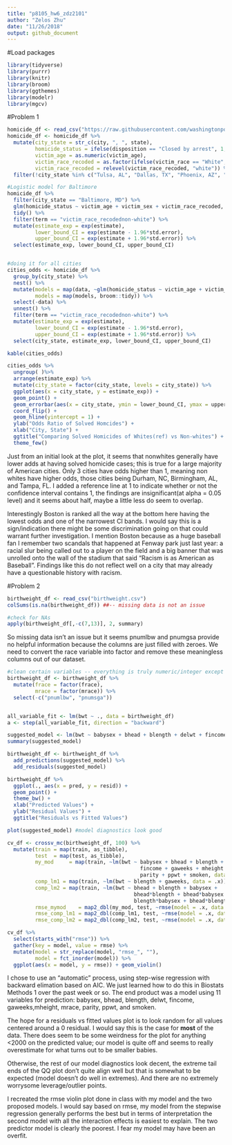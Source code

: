 ```yaml
---
title: "p8105_hw6_zdz2101"
author: "Zelos Zhu"
date: "11/26/2018"
output: github_document
---
```


#Load packages
```r
library(tidyverse)
library(purrr)
library(knitr)
library(broom)
library(ggthemes)
library(modelr)
library(mgcv)
```

#Problem 1
```r
homicide_df <- read_csv("https://raw.githubusercontent.com/washingtonpost/data-homicides/master/homicide-data.csv")
homicide_df <- homicide_df %>%
  mutate(city_state = str_c(city, ", ", state),
         homicide_status = ifelse(disposition == "Closed by arrest", 1, 0),
         victim_age = as.numeric(victim_age),
         victim_race_recoded = as.factor(ifelse(victim_race == "White", "white", "non-white")),
         victim_race_recoded = relevel(victim_race_recoded, "white")) %>%
  filter(!city_state %in% c("Tulsa, AL", "Dallas, TX", "Phoenix, AZ", "Kansas City, MO"))

#Logistic model for Baltimore
homicide_df %>%
  filter(city_state == "Baltimore, MD") %>%
  glm(homicide_status ~ victim_age + victim_sex + victim_race_recoded, family = binomial(), data = .) %>%
  tidy() %>%
  filter(term == "victim_race_recodednon-white") %>%
  mutate(estimate_exp = exp(estimate),
         lower_bound_CI = exp(estimate - 1.96*std.error),
         upper_bound_CI = exp(estimate + 1.96*std.error)) %>%
  select(estimate_exp, lower_bound_CI, upper_bound_CI)


#doing it for all cities
cities_odds <- homicide_df %>% 
  group_by(city_state) %>% 
  nest() %>% 
  mutate(models = map(data, ~glm(homicide_status ~ victim_age + victim_sex + victim_race_recoded, family = binomial(), data = .x)),
         models = map(models, broom::tidy)) %>%
  select(-data) %>%
  unnest() %>%
  filter(term == "victim_race_recodednon-white") %>%
  mutate(estimate_exp = exp(estimate),
         lower_bound_CI = exp(estimate - 1.96*std.error),
         upper_bound_CI = exp(estimate + 1.96*std.error)) %>%
  select(city_state, estimate_exp, lower_bound_CI, upper_bound_CI)

kable(cities_odds)

cities_odds %>%
  ungroup( )%>%
  arrange(estimate_exp) %>%
  mutate(city_state = factor(city_state, levels = city_state)) %>%
  ggplot(aes(x = city_state, y = estimate_exp)) + 
  geom_point() + 
  geom_errorbar(aes(x = city_state, ymin = lower_bound_CI, ymax = upper_bound_CI), width=0.2, size=1, color="blue") + 
  coord_flip() + 
  geom_hline(yintercept = 1) +
  ylab("Odds Ratio of Solved Homcides") + 
  xlab("City, State") + 
  ggtitle("Comparing Solved Homicides of Whites(ref) vs Non-whites") +
  theme_few()
```

Just from an initial look at the plot, it seems that nonwhites generally have lower adds at having solved homicide cases; this is true for a large majority of American cities. Only 3 cities have odds higher than 1, meaning non whites have higher odds, those cities being Durham, NC, Birmingham, AL, and Tampa, FL. I added a reference line at 1 to indicate whether or not the confidence interval contains 1, the findings are insignificant(at alpha = 0.05 level) and it seems about half, maybe a little less do seem to overlap.

Interestingly Boston is ranked all the way at the bottom here having the lowest odds and one of the narrowest CI bands. I would say this is a sign/indication there might be some discrimination going on that could warrant further investigation. I mention Boston because as a huge baseball fan I remember two scandals that happened at Fenway park just last year: a racial slur being called out to a player on the field and a big banner that was unrolled onto the wall of the stadium that said "Racism is as American as Baseball". Findings like this do not reflect well on a city that may already have a questionable history with racism. 

#Problem 2
```r
birthweight_df <- read_csv("birthweight.csv")
colSums(is.na(birthweight_df)) ##-- missing data is not an issue

#check for NAs
apply(birthweight_df[,-c(7,13)], 2, summary)
```
So missing data isn't an issue but it seems pnumlbw and pnumgsa provide no helpful information because the columns are just filled with zeroes. We need to convert the race variable into factor and remove these meaningless columns out of our dataset.

```r
#clean certain variables -- everything is truly numeric/integer except race variables
birthweight_df <- birthweight_df %>%
  mutate(frace = factor(frace),
         mrace = factor(mrace)) %>%
  select(-c("pnumlbw", "pnumsga"))


all_variable_fit <- lm(bwt ~ ., data = birthweight_df)
a <- step(all_variable_fit, direction = "backward")

suggested_model <- lm(bwt ~ babysex + bhead + blength + delwt + fincome + gaweeks + mheight + mrace + parity + ppwt + smoken, data = birthweight_df)
summary(suggested_model)

birthweight_df <- birthweight_df %>% 
  add_predictions(suggested_model) %>%
  add_residuals(suggested_model)

birthweight_df %>%
  ggplot(., aes(x = pred, y = resid)) +
  geom_point() + 
  theme_bw() +
  xlab("Predicted Values") + 
  ylab("Residual Values") + 
  ggtitle("Residuals vs Fitted Values")

plot(suggested_model) #model diagnostics look good

cv_df <- crossv_mc(birthweight_df, 100) %>%
  mutate(train = map(train, as_tibble),
         test  = map(test, as_tibble),
         my_mod     = map(train, ~lm(bwt ~ babysex + bhead + blength + delwt +
                                           fincome + gaweeks + mheight + mrace + 
                                           parity + ppwt + smoken, data = .x)),
         comp_lm1 = map(train, ~lm(bwt ~ blength + gaweeks, data = .x)),
         comp_lm2 = map(train, ~lm(bwt ~ bhead + blength + babysex +
                                         bhead*blength + bhead*babysex +
                                         blength*babysex + bhead*blength*babysex, data = .x)),
         rmse_mymod    = map2_dbl(my_mod, test, ~rmse(model = .x, data = .y)),
         rmse_comp_lm1 = map2_dbl(comp_lm1, test, ~rmse(model = .x, data = .y)),
         rmse_comp_lm2 = map2_dbl(comp_lm2, test, ~rmse(model = .x, data = .y)))

cv_df %>%
  select(starts_with("rmse")) %>% 
  gather(key = model, value = rmse) %>% 
  mutate(model = str_replace(model, "rmse_", ""),
         model = fct_inorder(model)) %>% 
  ggplot(aes(x = model, y = rmse)) + geom_violin()
```

I chose to use an "automatic" process, using step-wise regression with backward elimation based on AIC. We just learned how to do this in Biostats Methods 1 over the past week or so. The end product was a model using 11 variables for prediction: babysex, bhead, blength, delwt, fincome, gaweeks,mheight, mrace, parity, ppwt, and smoken. 

The hope for a residuals vs fitted values plot is to look random for all values centered around a 0 residual. I would say this is the case for **most** of the data. There does seem to be some weirdness for the plot for anything <2000 on the predicted value; our model is quite off and seems to really overestimate for what turns out to be smaller babies. 

Otherwise, the rest of our model diagnostics look decent, the extreme tail ends of the QQ plot don't quite align well but that is somewhat to be expected (model doesn't do well in extremes). And there are no extremely worrysome leverage/outlier points. 

I recreated the rmse violin plot done in class with my model and the two proposed models. I would say based on rmse, my model from the stepwise regression generally performs the best but in terms of interpretation the second model with all the interaction effects is easiest to explain. The two predictor model is clearly the poorest. I fear my model may have been an overfit. 
